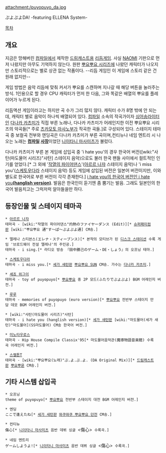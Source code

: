 attachment:/puyopuyo_da.jpg

ぷよぷよDA! -featuring ELLENA System-

[[목차]]
== 개요 ==
지금은 망해버린 [[컴파일]]에서 제작한 [[드림캐스트]]용 [[리듬게임]]. 사실 [[NAOMI]] 기판으로 먼저 나왔지만 아무도 기억하지 않는다. 원판 [[뿌요뿌요 시리즈]]에 나왔던 캐릭터가 나오지만 스토리적으로는 별로 상관 없는 작품이다. --리듬 게임인 이 게임에 스토리 같은 건 원래 없지만--

게임 방법은 음악 리듬에 맞춰 커서가 뿌요를 스캔하며 지나갈 때 해당 버튼을 눌러주는 방식. 1인용으로 할 경우 CPU 캐릭터가 먼저 한 다음, 그와 똑같은 배열의 뿌요를 플레이어가 누르게 된다.

리듬액션 게임이라고는 하지만 곡 수가 그리 많지 않다. 캐릭터 수가 8명 밖에 안 되는데, 캐릭터 별로 음악이 하나씩 배열되어 있다. [[컴파일]] 소속의 작곡가이자 [[싱어송라이터]]인 [[다나카 카츠미]]가 직접 부른 노래나, 다나카 카츠미가 어레인지한 이전 뿌요뿌요 시리즈의 악곡들[* 주로 [[츠카모토 마사노부]]가 작곡한 곡들.]로 구성되어 있다. 스테이지 테마곡 중 보컬곡 전부와 엔딩곡은 다나카 카츠미가 부른 곡이며,컨티뉴나 네임 엔트리 시 나오는 노래는 '''[[컴파일]] [[사장]]'''이었던 [[니이타니 마사미츠]]가 불렀다.

다나카 카츠미가 부른 본 게임에 삽입곡 중 'i hate you'의 경우 한국어 버전([wiki:"사탄(마도물어 시리즈)"사탄] 스테이지 음악)으로도 불러 한국 팬들 사이에서 컬트적인 인기를 얻었다.[* 그 외에 '[[작열의 파이어댄스]]'([[아르르 나쟈]] 스테이지 음악)나 'i miss you'([[스케토우다라]] 스테이지 음악) 등도 게임에 삽입된 버전은 일본어 버전이지만, 이와 별도로 한국어로 부른 버전이 각각 존재한다.] [http://www.youtube.com/watch?v=hP_NL0RRrrA i hate you의 한국어 버전인 i hate you'''(hanglish version)''']. 발음은 한국인이 듣기엔 좀 뿜기는 발음. 그래도 일본인의 한국어 발음치고는 그럭저럭 알아들을만 하다.

== 등장인물 및 스테이지 테마곡 ==
 * [[아르르 나쟈]]
 테마곡 - [wiki:"작열의 파이어댄스"灼熱のファイヤーダンス (Edit)][* [[슈퍼패미컴]]판 [wiki:"뿌요뿌요 通"す〜ぱ〜ぷよぷよ通] CM송.]

 * 엘레나 스티븐스(エレナ・スティーブンス)[* 본작의 모티브가 된 [[디스크 스테이션]] 수록 게임 '브로드웨이 전설 엘레나'의 주인공.]
 테마곡 - i sing.[* 라디오 방송 『田中勝己のゲーム・DE・しょう』의 오프닝 테마.]

 * [[스케토우다라]]
 테마곡 - i miss you.[* [[세가 새턴]]판 [[뿌요뿌요 SUN]] CM송. 가수는 [[다나카 카츠미]].]

 * [[셰죠 위그이]]
 테마곡 - toy of puyopuyo[* [[뿌요뿌요]] 중 2P 모드(ふたりでぷよぷよ) BGM 어레인지 버전.]

 * [[루루(뿌요뿌요 시리즈)|루루]]
 테마곡 - memories of puyopuyo (euro version)[* [[뿌요뿌요]] 전반부 스테이지 만담 데모 BGM 어레인지 버전.]

 * [wiki:"사탄(마도물어 시리즈)"사탄]
 테마곡 - i hate you (hanglish version)[* [[세가 새턴]]판 [wiki:"마도물어(세가 새턴)"마도물어](SS마도물어) CM송 한국어 버전.]

 * [[미노타우로스]]
 테마곡 - Hip House Compile Classix'95[* 마도물어음악관(魔導物語音楽館) 수록곡 어레인지 버전.]

 * [[스켈톤T]]
 테마곡 - [wiki:"뿌요뿌요(노래)"ぷ.よ.ぷ.よ. (DA Original Mix)][* [[드림캐스트]]판 [[뿌요뿌욘]] CM송.]
== 기타 시스템 삽입곡 ==
 * 오프닝
 theme of puyopuyo[* [[뿌요뿌요]] 전반부 스테이지 대전 BGM 어레인지 버전.]

 * 엔딩
 ここで逢えたね[* [[세가 새턴]]판 [[와쿠와쿠 뿌요뿌요 던전]] CM송.]

 * 컨티뉴
 傷心[* [[니이타니 마사미츠]] 음반 데뷔 싱글 <傷心> 수록곡.]

 * 네임 엔트리
 ゲームしようよ![* [[니이타니 마사미츠]] 음반 데뷔 싱글 <傷心> 수록곡.]
